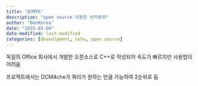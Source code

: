 ```yaml
---
title: "DCMTK"
description: "open source 이용한 반자동화"
author: "BenKorea"
date: "2025-03-04"
date-modified: last-modified
categories: [deveolpment, note, open source]
---
```


독일의 Office 회사에서 개발한 오픈소스로 C++로 작성되어 속도가 빠르지만 사용법이 어려움

프로젝트에서는 DCM4che가 쿼리가 원하는 만큼 가능하여 2순위로 둠